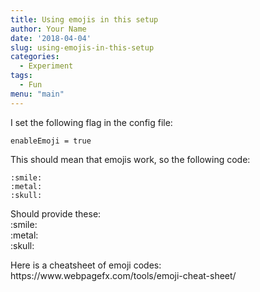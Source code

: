 ```yaml
---
title: Using emojis in this setup
author: Your Name
date: '2018-04-04'
slug: using-emojis-in-this-setup
categories:
  - Experiment
tags: 
  - Fun
menu: "main"
---
```


I set the following flag in the config file:

```
enableEmoji = true
```

This should mean that emojis work, so the following code:
```
:smile:
:metal:
:skull:
```
Should provide these:  
:smile:  
:metal:  
:skull:  

Here is a cheatsheet of emoji codes: https://www.webpagefx.com/tools/emoji-cheat-sheet/